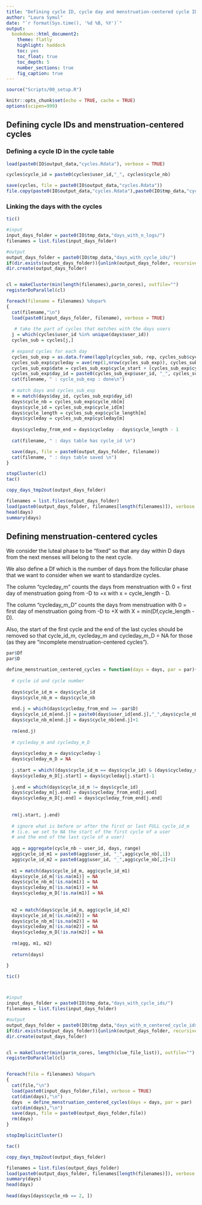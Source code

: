 ```yaml
---
title: "Defining cycle ID, cycle day and menstruation-centered cycle IDs"
author: "Laura Symul"
date: "`r format(Sys.time(), '%d %B, %Y')`"
output: 
  bookdown::html_document2: 
    theme: flatly
    highlight: haddock
    toc: yes
    toc_float: true
    toc_depth: 5
    number_sections: true
    fig_caption: true
---
```




```r
source("Scripts/00_setup.R")
```


```r
knitr::opts_chunk$set(echo = TRUE, cache = TRUE)
options(scipen=999)
```


## Defining cycle IDs and menstruation-centered cycles

### Defining a cycle ID in the cycle table



```r
load(paste0(IO$output_data,"cycles.Rdata"), verbose = TRUE)
```


```r
cycles$cycle_id = paste0(cycles$user_id,"_", cycles$cycle_nb)
```


```r
save(cycles, file = paste0(IO$output_data,"cycles.Rdata"))
file.copy(paste0(IO$output_data,"cycles.Rdata"),paste0(IO$tmp_data,"cycles_after_cycle_id.Rdata"), overwrite = TRUE)

```


### Linking the days with the cycles


```r

tic()

#input
input_days_folder = paste0(IO$tmp_data,"days_with_n_logs/")
filenames = list.files(input_days_folder)

#output
output_days_folder = paste0(IO$tmp_data,"days_with_cycle_ids/")
if(dir.exists(output_days_folder)){unlink(output_days_folder, recursive = TRUE)}
dir.create(output_days_folder)


cl = makeCluster(min(length(filenames),par$n_cores), outfile="")
registerDoParallel(cl)

foreach(filename = filenames) %dopar% 
{
  cat(filename,"\n")
  load(paste0(input_days_folder, filename), verbose = TRUE)
  
   # take the part of cycles that matches with the days users
  j = which(cycles$user_id %in% unique(days$user_id))
  cycles_sub = cycles[j,]
  
  # expand cycles for each day
  cycles_sub_exp = as.data.frame(lapply(cycles_sub, rep, cycles_sub$cycle_length))
  cycles_sub_exp$cycleday = ave(rep(1,nrow(cycles_sub_exp)), cycles_sub_exp$cycle_id, FUN =cumsum)
  cycles_sub_exp$date = cycles_sub_exp$cycle_start + (cycles_sub_exp$cycleday - 1)
  cycles_sub_exp$day_id = paste0(cycles_sub_exp$user_id, "_", cycles_sub_exp$date)
  cat(filename, " : cycle_sub_exp : done\n")
  
  # match days and cycles_sub_exp
  m = match(days$day_id, cycles_sub_exp$day_id)
  days$cycle_nb = cycles_sub_exp$cycle_nb[m]
  days$cycle_id = cycles_sub_exp$cycle_id[m]
  days$cycle_length = cycles_sub_exp$cycle_length[m]
  days$cycleday = cycles_sub_exp$cycleday[m]
  
  days$cycleday_from_end = days$cycleday - days$cycle_length - 1
  
  cat(filename, " : days table has cycle_id \n")

  save(days, file = paste0(output_days_folder, filename))
  cat(filename, " : days table saved \n")
}

stopCluster(cl)
tac()

```
```r
copy_days_tmp2out(output_days_folder)
```



```r
filenames = list.files(output_days_folder)
load(paste0(output_days_folder, filenames[length(filenames)]), verbose = TRUE)
head(days)
summary(days)
```




## Defining menstruation-centered cycles


We consider the luteal phase to be "fixed" so that any day within D days from the next menses will belong to the next cycle.

We also define a Df which is the number of days from the follicular phase that we want to consider when we want to standardize cycles.

The column "cycleday_m" counts the days from menstruation with 0 = first day of menstruation going from -D to +x with x = cycle_length - D.

The column "cycleday_m_D" counts the days from menstruation with 0 = first day of menstruation going from -D to +X with X = min(Df,cycle_length - D).

Also, the start of the first cycle and the end of the last cycles should be removed so that cycle_id_m, cycleday_m and cycleday_m_D = NA for those (as they are "incomplete menstruation-centered cycles").



```r

par$Df
par$D

```


```r

define_menstruation_centered_cycles = function(days = days, par = par){
  
  # cycle id and cycle number
  
  days$cycle_id_m = days$cycle_id
  days$cycle_nb_m = days$cycle_nb
  
  end.j = which(days$cycleday_from_end >= -par$D)
  days$cycle_id_m[end.j] = paste0(days$user_id[end.j],"_",days$cycle_nb[end.j]+1)
  days$cycle_nb_m[end.j] = days$cycle_nb[end.j]+1
  
  rm(end.j)
  
  # cycleday_m and cycleday_m_D
  
  days$cycleday_m = days$cycleday-1
  days$cycleday_m_D = NA
  
  j.start = which((days$cycle_id_m == days$cycle_id) & (days$cycleday_m <= par$Df))
  days$cycleday_m_D[j.start] = days$cycleday[j.start]-1
  
  j.end = which(days$cycle_id_m != days$cycle_id)
  days$cycleday_m[j.end] = days$cycleday_from_end[j.end]
  days$cycleday_m_D[j.end] = days$cycleday_from_end[j.end]
  
  
  rm(j.start, j.end)
  
  # ignore what is before or after the first or last FULL cycle_id_m 
  # (i.e. we set to NA the start of the first cycle of a user 
  # and the end of the last cycle of a user)
  
  agg = aggregate(cycle_nb ~ user_id, days, range)
  agg$cycle_id_m1 = paste0(agg$user_id, "_",agg$cycle_nb[,1])
  agg$cycle_id_m2 = paste0(agg$user_id, "_",agg$cycle_nb[,2]+1)
  
  m1 = match(days$cycle_id_m, agg$cycle_id_m1)
  days$cycle_id_m[!is.na(m1)] = NA
  days$cycle_nb_m[!is.na(m1)] = NA
  days$cycleday_m[!is.na(m1)] = NA
  days$cycleday_m_D[!is.na(m1)] = NA
  
  
  m2 = match(days$cycle_id_m, agg$cycle_id_m2)
  days$cycle_id_m[!is.na(m2)] = NA
  days$cycle_nb_m[!is.na(m2)] = NA
  days$cycleday_m[!is.na(m2)] = NA
  days$cycleday_m_D[!is.na(m2)] = NA
  
  rm(agg, m1, m2)
  
  return(days)

}


```



```r
tic()



#input
input_days_folder = paste0(IO$tmp_data,"days_with_cycle_ids/")
filenames = list.files(input_days_folder)

#output
output_days_folder = paste0(IO$tmp_data,"days_with_m_centered_cycle_ids/")
if(dir.exists(output_days_folder)){unlink(output_days_folder, recursive = TRUE)}
dir.create(output_days_folder)


cl = makeCluster(min(par$n_cores, length(clue_file_list)), outfile="")
registerDoParallel(cl)


foreach(file = filenames) %dopar%
{
  cat(file,"\n")
  load(paste0(input_days_folder,file), verbose = TRUE)
  cat(dim(days),"\n")
  days  = define_menstruation_centered_cycles(days = days, par = par)
  cat(dim(days),"\n")
  save(days, file = paste0(output_days_folder,file))
  rm(days)
}

stopImplicitCluster()

tac()
```


```r
copy_days_tmp2out(output_days_folder)
```



```r

filenames = list.files(output_days_folder)
load(paste0(output_days_folder, filenames[length(filenames)]), verbose = TRUE)
summary(days)
head(days)
  
head(days[days$cycle_nb == 2, ])
```
